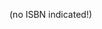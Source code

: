 <span class="error">(no ISBN indicated!)</span>
<noinclude>
<!-- [[Category:Book templates]] -->
</noinclude>